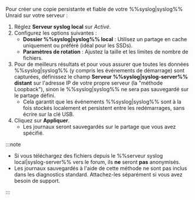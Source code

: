 Pour créer une copie persistante et fiable de votre %%syslog|syslog%% Unraid sur votre serveur :

1. Réglez **Serveur syslog local** sur *Activé*.
2. Configurez les options suivantes :
   - **Dossier %%syslog|syslog%% local** : Utilisez un partage en cache uniquement ou préféré (idéal pour les SSDs).
   - **Paramètres de rotation** : Ajustez la taille et les limites de nombre de fichiers.
3. Pour de meilleurs résultats et pour vous assurer que toutes les données %%syslog|syslog%% (y compris les événements de démarrage) sont capturées, définissez le champ **Serveur %%syslog|syslog-server%% distant** sur l'adresse IP de votre propre serveur (la "méthode Loopback"), sinon le %%syslog|syslog%% ne sera pas sauvegardé sur le partage défini.
   - Cela garantit que les événements %%syslog|syslog%% sont à la fois stockés localement et persistent entre les redémarrages, sans écrire sur la clé USB.
4. Cliquez sur **Appliquer**.
   - Les journaux seront sauvegardés sur le partage que vous avez spécifié.

:::note

- Si vous téléchargez des fichiers depuis le %%serveur syslog local|syslog-server%% vers le forum, ils **ne** seront **pas** anonymisés.
- Les journaux sauvegardés à l'aide de cette méthode ne sont pas inclus dans les diagnostics standard. Attachez-les séparément si vous avez besoin de support.

:::
